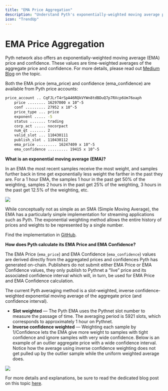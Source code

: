 ```yaml
---
title: "EMA Price Aggregation"
description: "Understand Pyth's exponentially-weighted moving average prices that provide time-weighted historical price data."
icon: "TrendUp"
---
```


# EMA Price Aggregation

Pyth network also offers an exponentially-weighted moving average (EMA) price and confidence. These values are time-weighted averages of the aggregate price and confidence. For more details, please read out [Medium Blog](https://pythnetwork.medium.com/whats-in-a-name-302a03e6c3e1) on the topic.

Both the EMA price (ema_price) and confidence (ema_confidence) are available from Pyth price accounts:

```sh copy
price_account .. CqFJLrT4rSpA46RQkVYWn8tdBDuQ7p7RXcp6Um76oaph
    price ........ 16297000 x 10^-5
    conf ......... 27952 x 10^-5
    price_type ... price
    exponent ..... -5
    status ....... trading
    corp_act ..... nocorpact
    num_qt ....... 2
    valid_slot ... 110430111
    publish_slot . 110430112
    ema_price ......... 16247409 x 10^-5
    ema_confidence ......... 19415 x 10^-5
```

**What is an exponential moving average (EMA)?**

In an EMA the most recent samples receive the most weight, and samples further back in time get exponentially less weight the farther in the past they are. For a 1 hour EMA, the samples 1 hour in the past get 50% of the weighting, samples 2 hours in the past get 25% of the weighting, 3 hours in the past get 12.5% of the weighting, etc.

![](../../../images/EMA_Price_Aggregation_1.png)

While conceptually not as simple as an SMA (Simple Moving Average), the EMA has a particularly simple implementation for streaming applications such as Pyth. The exponential weighting method allows the entire history of prices and weights to be represented by a single number.

Find the implementation in [GitHub](https://github.com/pyth-network/pyth-client/blob/852b991fb4403dcf23043752e3a799a40ed0133b/program/src/oracle/upd_aggregate.h).

**How does Pyth calculate its EMA Price and EMA Confidence?**

The EMA Price (`ema_price`) and EMA Confidence (`ema_confidence`) values are derived directly from the aggregated prices and confidences Pyth has generated on-chain. Publishers do not submit either EMA Price or EMA Confidence values, they only publish to Pythnet a “live” price and its associated confidence interval which will, in turn, be used for EMA Price and EMA Confidence calculation.

The current Pyth averaging method is a slot-weighted, inverse confidence-weighted exponential moving average of the aggregate price (and confidence interval).

- **Slot weighted** — The Pyth EMA uses the Pythnet slot number to measure the passage of time. The averaging period is 5921 slots, which corresponds to approximately 1 hour on Pythnet.
- **Inverse confidence weighted** — Weighting each sample by 1/Confidence lets the EMA give more weight to samples with tight confidence and ignore samples with very wide confidence. Below is an example of an outlier aggregate price with a wide confidence interval. Notice how the average using inverse confidence weighting does not get pulled up by the outlier sample while the uniform weighted average does.

![](../../../images/EMA_Price_Aggregation_2.png)

For more details and explanations, be sure to read the dedicated blog post on this topic [here](https://pythnetwork.medium.com/whats-in-a-name-302a03e6c3e1).
